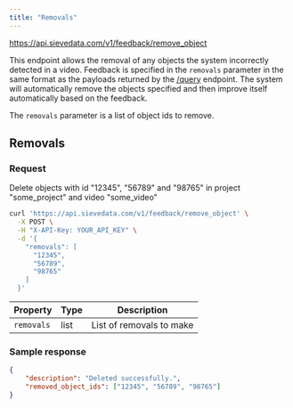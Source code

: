 ```yaml
---
title: "Removals"
---
```



<Request method="POST">https://api.sievedata.com/v1/feedback/remove_object</Request>

This endpoint allows the removal of any objects the system incorrectly detected in a video. Feedback is specified in the `removals` parameter in the same format as the payloads returned by the [/query](/query/metadata) endpoint. The system will automatically remove the objects specified and then improve itself automatically based on the feedback.

The `removals` parameter is a list of object ids to remove.

## Removals

### Request

Delete objects with id "12345", "56789" and "98765" in project "some_project" and video "some_video"

```bash Terminal
curl 'https://api.sievedata.com/v1/feedback/remove_object' \
  -X POST \
  -H "X-API-Key: YOUR_API_KEY" \
  -d '{
    "removals": [
      "12345",
      "56789",
      "98765"
    ]
  }'
```


| Property | Type | Description |
| ---- | ----- | ---- |
| `removals` | list | List of removals to make |

### Sample response

```json
{
    "description": "Deleted successfully.",
    "removed_object_ids": ["12345", "56789", "98765"]
}
```
